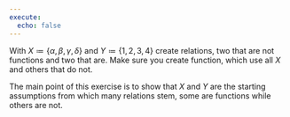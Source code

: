 ---
execute:
  echo: false
---

::: {#exr-qu_131}
<div>

With $X\coloneqq \{\alpha,\beta,\gamma,\delta\}$ and $Y\coloneqq \{1,2,3,4\}$ create relations, two that are not functions and two that are. Make sure you create function, which use all $X$ and others that do not.

</div>
:::

::: {#sol-qu_131}
The main point of this exercise is to show that $X$ and $Y$ are the starting assumptions from which many relations stem, some are functions while others are not.
:::
